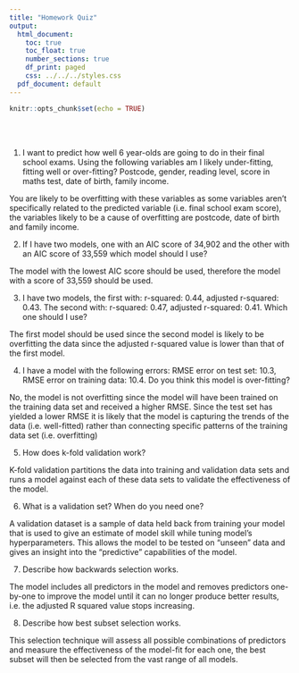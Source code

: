```yaml
---
title: "Homework Quiz"
output:
  html_document:
    toc: true
    toc_float: true
    number_sections: true
    df_print: paged
    css: ../../../styles.css
  pdf_document: default
---
```


```r
knitr::opts_chunk$set(echo = TRUE)
```

<br><br>

1. I want to predict how well 6 year-olds are going to do in their final school exams. Using the following variables am I likely under-fitting, fitting well or over-fitting? Postcode, gender, reading level, score in maths test, date of birth, family income.

You are likely to be overfitting with these variables as some variables aren't specifically related to the predicted variable (i.e. final school exam score), the variables likely to be a cause of overfitting are postcode, date of birth and family income.


2. If I have two models, one with an AIC score of 34,902 and the other with an AIC score of 33,559 which model should I use?

The model with the lowest AIC score should be used, therefore the model with a score of 33,559 should be used.


3. I have two models, the first with: r-squared: 0.44, adjusted r-squared: 0.43. The second with: r-squared: 0.47, adjusted r-squared: 0.41. Which one should I use?

The first model should be used since the second model is likely to be overfitting the data since the adjusted r-squared value is lower than that of the first model.


4. I have a model with the following errors: RMSE error on test set: 10.3, RMSE error on training data: 10.4. Do you think this model is over-fitting?

No, the model is not overfitting since the model will have been trained on the training data set and received a higher RMSE. Since the test set has yielded a lower RMSE it is likely that the model is capturing the trends of the data (i.e. well-fitted) rather than connecting specific patterns of the training data set (i.e. overfitting)


5. How does k-fold validation work?

K-fold validation partitions the data into training and validation data sets and runs a model against each of these data sets to validate the effectiveness of the model.


6. What is a validation set? When do you need one?

A validation dataset is a sample of data held back from training your model that is used to give an estimate of model skill while tuning model’s hyperparameters. This allows the model to be tested on "unseen" data and gives an insight into the "predictive" capabilities of the model.


7. Describe how backwards selection works.

The model includes all predictors in the model and removes predictors one-by-one to improve the model until it can no longer produce better results, i.e. the adjusted R squared value stops increasing. 


8. Describe how best subset selection works.

This selection technique will assess all possible combinations of predictors and measure the effectiveness of the model-fit for each one, the best subset will then be selected from the vast range of all models.





